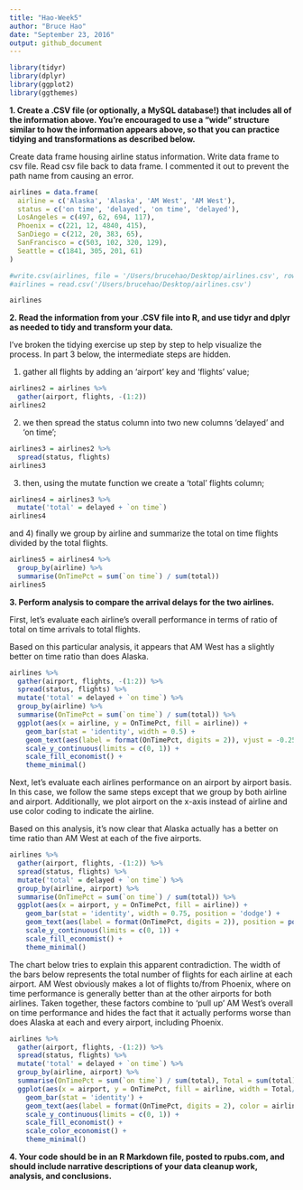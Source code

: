 ```yaml
---
title: "Hao-Week5"
author: "Bruce Hao"
date: "September 23, 2016"
output: github_document
---
```


```r
library(tidyr)
library(dplyr)
library(ggplot2)
library(ggthemes)
```

**1. Create a .CSV file (or optionally, a MySQL database!) that includes all of the information above. You’re encouraged to use a “wide” structure similar to how the information appears above, so that you can practice tidying and transformations as described below.**

Create data frame housing airline status information. Write data frame to csv file. Read csv file back to data frame. I commented it out to prevent the path name from causing an error.

```r
airlines = data.frame(
  airline = c('Alaska', 'Alaska', 'AM West', 'AM West'),
  status = c('on time', 'delayed', 'on time', 'delayed'),
  LosAngeles = c(497, 62, 694, 117),
  Phoenix = c(221, 12, 4840, 415),
  SanDiego = c(212, 20, 383, 65),
  SanFrancisco = c(503, 102, 320, 129),
  Seattle = c(1841, 305, 201, 61)
)

#write.csv(airlines, file = '/Users/brucehao/Desktop/airlines.csv', row.names = F)
#airlines = read.csv('/Users/brucehao/Desktop/airlines.csv')

airlines
```


**2. Read the information from your .CSV file into R, and use tidyr and dplyr as needed to tidy and transform your data.**

I've broken the tidying exercise up step by step to help visualize the process. In part 3 below, the intermediate steps are hidden.

1) gather all flights by adding an 'airport' key and 'flights' value; 

```r
airlines2 = airlines %>% 
  gather(airport, flights, -(1:2)) 
airlines2
```

2) we then spread the status column into two new columns 'delayed' and 'on time'; 

```r
airlines3 = airlines2 %>% 
  spread(status, flights) 
airlines3
```

3) then, using the mutate function we create a 'total' flights column; 

```r
airlines4 = airlines3 %>%
  mutate('total' = delayed + `on time`) 
airlines4
```

and 4) finally we group by airline and summarize the total on time flights divided by the total flights.
```r
airlines5 = airlines4 %>%
  group_by(airline) %>% 
  summarise(OnTimePct = sum(`on time`) / sum(total))
airlines5
```


**3. Perform analysis to compare the arrival delays for the two airlines.**

First, let's evaluate each airline's overall performance in terms of ratio of total on time arrivals to total flights. 

Based on this particular analysis, it appears that AM West has a slightly better on time ratio than does Alaska.

```r
airlines %>% 
  gather(airport, flights, -(1:2)) %>% 
  spread(status, flights) %>%
  mutate('total' = delayed + `on time`) %>%
  group_by(airline) %>% 
  summarise(OnTimePct = sum(`on time`) / sum(total)) %>%
  ggplot(aes(x = airline, y = OnTimePct, fill = airline)) + 
    geom_bar(stat = 'identity', width = 0.5) + 
    geom_text(aes(label = format(OnTimePct, digits = 2)), vjust = -0.25) + 
    scale_y_continuous(limits = c(0, 1)) +
    scale_fill_economist() +
    theme_minimal()
```

Next, let's evaluate each airlines performance on an airport by airport basis. In this case, we follow the same steps except that we group by both airline and airport. Additionally, we plot airport on the x-axis instead of airline and use color coding to indicate the airline. 

Based on this analysis, it's now clear that Alaska actually has a better on time ratio than AM West at each of the five airports. 

```r
airlines %>% 
  gather(airport, flights, -(1:2)) %>% 
  spread(status, flights) %>%
  mutate('total' = delayed + `on time`) %>%
  group_by(airline, airport) %>% 
  summarise(OnTimePct = sum(`on time`) / sum(total)) %>%
  ggplot(aes(x = airport, y = OnTimePct, fill = airline)) + 
    geom_bar(stat = 'identity', width = 0.75, position = 'dodge') + 
    geom_text(aes(label = format(OnTimePct, digits = 2)), position = position_dodge(width=0.75), vjust = -0.25) +
    scale_y_continuous(limits = c(0, 1)) +
    scale_fill_economist() +
    theme_minimal()
```

The chart below tries to explain this apparent contradiction. The width of the bars below represents the total number of flights for each airline at each airport. AM West obviously makes a lot of flights to/from Phoenix, where on time performance is generally better than at the other airports for both airlines. Taken together, these factors combine to 'pull up' AM West's overall on time performance and hides the fact that it actually performs worse than does Alaska at each and every airport, including Phoenix. 

```r
airlines %>% 
  gather(airport, flights, -(1:2)) %>% 
  spread(status, flights) %>%
  mutate('total' = delayed + `on time`) %>%
  group_by(airline, airport) %>% 
  summarise(OnTimePct = sum(`on time`) / sum(total), Total = sum(total)) %>%
  ggplot(aes(x = airport, y = OnTimePct, fill = airline, width = Total/5000)) + 
    geom_bar(stat = 'identity') + 
    geom_text(aes(label = format(OnTimePct, digits = 2), color = airline), position = position_dodge(width=0.75), vjust = -0.25) +
    scale_y_continuous(limits = c(0, 1)) +
    scale_fill_economist() +
    scale_color_economist() +
    theme_minimal()
```


**4. Your code should be in an R Markdown file, posted to rpubs.com, and should include narrative descriptions of your data cleanup work, analysis, and conclusions.**

